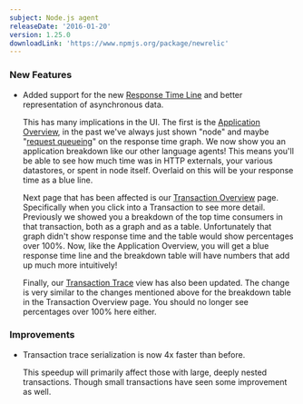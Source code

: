 ```yaml
---
subject: Node.js agent
releaseDate: '2016-01-20'
version: 1.25.0
downloadLink: 'https://www.npmjs.org/package/newrelic'
---
```


### New Features

* Added support for the new [Response Time Line](https://docs.newrelic.com/docs/data-analysis/user-interface-functions/response-time) and better representation of asynchronous data.

  This has many implications in the UI. The first is the [Application Overview](https://docs.newrelic.com/docs/apm/applications-menu/monitoring/apm-overview-page), in the past we've always just shown "node" and maybe "[request queueing](https://docs.newrelic.com/docs/apm/applications-menu/features/request-queuing-tracking-front-end-time)" on the response time graph. We now show you an application breakdown like our other language agents! This means you'll be able to see how much time was in HTTP externals, your various datastores, or spent in node itself. Overlaid on this will be your response time as a blue line.

  Next page that has been affected is our [Transaction Overview](https://docs.newrelic.com/docs/apm/applications-menu/monitoring/transactions-page) page. Specifically when you click into a Transaction to see more detail. Previously we showed you a breakdown of the top time consumers in that transaction, both as a graph and as a table. Unfortunately that graph didn't show response time and the table would show percentages over 100%. Now, like the Application Overview, you will get a blue response time line and the breakdown table will have numbers that add up much more intuitively!

  Finally, our [Transaction Trace](https://docs.newrelic.com/docs/apm/transactions/transaction-traces/viewing-transaction-traces) view has also been updated. The change is very similar to the changes mentioned above for the breakdown table in the Transaction Overview page. You should no longer see percentages over 100% here either.

### Improvements

* Transaction trace serialization is now 4x faster than before.

  This speedup will primarily affect those with large, deeply nested transactions. Though small transactions have seen some improvement as well.
